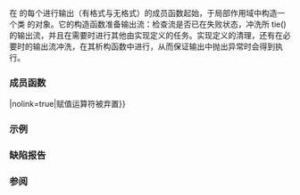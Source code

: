 {{cpp/io/basic_ostream/title|sentry}}
{{cpp/io/basic_ostream/navbar}}
{{dcl begin}}
{{dcl|1=
class sentry;
}}
{{dcl end}}

在 {{lc|std::basic_ostream}} 的每个进行输出（有格式与无格式）的成员函数起始，于局部作用域中构造一个类 {{tt|basic_ostream::sentry}} 的对象。它的构造函数准备输出流：检查流是否已在失败状态，冲洗所 tie() 的输出流，并且在需要时进行其他由实现定义的任务。实现定义的清理，还有在必要时的输出流冲洗，在其析构函数中进行，从而保证输出中抛出异常时会得到执行。

===成员函数===
{{dsc begin}}
{{dsc inc|cpp/io/basic_ostream/sentry/dsc constructor}}
{{dsc mem dtor|cpp/io/basic_ostream/sentry|inlinemem=true|在有格式输入后或异常后在必要情况下终止化流对象}}
{{dsc mem fun| operator{{=}}|nolink=true|赋值运算符被弃置}}
{{dsc inc|cpp/io/basic_ostream/sentry/dsc operator bool}}
{{dsc end}}

{{member|{{small|std::basic_ostream::sentry::}}sentry|2=
{{ddcl|1=
explicit sentry( std::basic_ostream&lt;CharT,Traits&gt;&amp; os );
}}

为有格式输出准备流。

在 {{c|os.good()}} 是 {{c|false}} 时返回。否则如果 {{c|os.tie()}} 不是空指针，那么就会调用 {{c|os.tie()-&gt;flush()}} 以使得输出序列与外部流同步。在准备中，构造函数可能会调用 {{c|setstate(failbit)}}（它可能会抛出 {{lc|std::ios_base::failure}}）。

如果在准备完成后 {{c|1=os.good() == true}}，那么任何对 {{c/core|operator bool}} 的后继调用都会返回 {{c|true}}。

===参数===
{{par begin}}
{{par|os|要准备的输出流}}
{{par end}}

===异常===
在文件尾条件出现时抛出 {{lc|std::ios_base::failure}}。
}}


{{member|{{small|std::basic_ostream::sentry::}}~sentry|2=
{{ddcl|1=
~sentry();
}}
如果 {{c|(os.flags() &amp; std::ios_base::unitbuf) &amp;&amp; !std::uncaught_exception() &amp;&amp; os.good())}} 是 {{c|true}}，那么就会调用 {{c|os.rdbuf()-&gt;pubsync()}}。如果该函数返回 {{c|-1}}，那么在 {{c|os.rdstate()}} 中设置 {{c|badbit}}，而不传播异常。
}}


{{member|{{small|std::basic_ostream::sentry::}}operator bool|2=
{{ddcl|1=
explicit operator bool() const;
}}
检查输出流的准备是否成功。

===参数===
（无）

===返回值===
在输出流的准备成功时返回 {{c|true}}，否则返回 {{c|false}}。
}}

===示例===
{{example
|code=
#include &lt;iostream&gt;
#include &lt;sstream&gt;

struct Foo
{
    char n[6];
};

std::ostream&amp; operator&lt;&lt;(std::ostream&amp; os, Foo&amp; f)
{
    std::ostream::sentry s(os);
    if (s)
        os.write(f.n, 5);
    return os;
}

int main()
{
    Foo f = {"abcde"};
    std::cout &lt;&lt; f &lt;&lt; '\n';
}
|output=
abcde
}}

===缺陷报告===
{{dr list begin}}
{{dr list item|wg=lwg|dr=397|std=C++98|before=析构函数可能会调用 {{c|os.flush()}}，它可能会抛出异常|after=不会传播该异常}}
{{dr list item|wg=lwg|dr=442|std=C++98|before={{c/core|operator bool}} 没有声明为 {{c/core|const}}（它在[[cpp/header/ostream|概要]]中是 {{c/core|const}} 的）|after=加上 {{c/core|const}}}}
{{dr list item|wg=lwg|dr=835|std=C++98|before=析构函数在 {{c|os}} 设置了 {{tt|unitbuf}} 时会调用 {{c|os.flush()}}，它是&lt;br&gt;{{named req|UnformattedOutputFunction}}，因此会构造另一个&lt;br&gt;sentry 对象（它的析构函数又会构造其他 sentry 对象，以此类推）|after=此时改成调用&lt;br&gt;{{c|os.rdbuf()-&gt;pubsync()}}}}
{{dr list end}}

===参阅===
{{dsc begin}}
{{dsc inc|cpp/io/basic_ostream/dsc operator ltlt}}
{{dsc end}}

{{langlinks|de|en|es|fr|it|ja|pt|ru}}